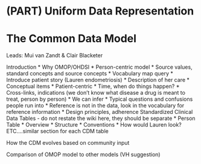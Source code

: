 # (PART) Uniform Data Representation {-} 

# The Common Data Model {#CommonDataModel}

Leads: Mui van Zandt & Clair Blacketer

Introduction
* Why OMOP/OHDSI
* Person-centric model
* Source values, standard concepts and source concepts
  * Vocabulary map query 
* Introduce patient story (Lauren endometriosis)
  * Description of her care
* Conceptual items
  * Patient-centric
 * Time, when do things happen? 
  * Cross-links, indications (we don’t know what disease a drug is meant to treat, person by person)
    * We can infer
  * Typical questions and confusions people run into
  * Reference is not in the data, look in the vocabulary for reference information
  * Design principles, adherence
Standardized Clinical Data Tables - do not restate the wiki here, they should be separate
* Person Table
    * Overview
      * Structure
      * Conventions
    * How would Lauren look?
ETC….similar section for each CDM table 

How the CDM evolves based on community input

Comparison of OMOP model to other models (VH suggestion)

